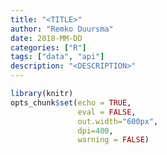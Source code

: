 ```yaml
---
title: "<TITLE>"
author: "Remko Duursma"
date: 2018-MM-DD
categories: ["R"]
tags: ["data", "api"]
description: "<DESCRIPTION>"
---
```



```r
library(knitr)
opts_chunk$set(echo = TRUE,
               eval = FALSE, 
               out.width="600px", 
               dpi=400, 
               warning = FALSE)
```





























